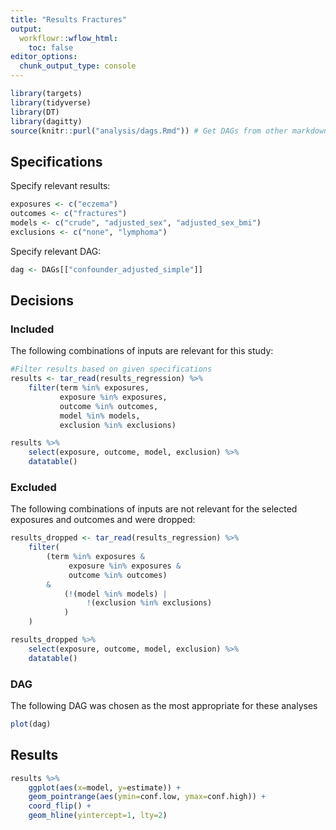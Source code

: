```yaml
---
title: "Results Fractures"
output:
  workflowr::wflow_html:
    toc: false
editor_options:
  chunk_output_type: console
---
```


```r
library(targets)
library(tidyverse)
library(DT)
library(dagitty)
source(knitr::purl("analysis/dags.Rmd")) # Get DAGs from other markdown document
```

## Specifications

Specify relevant results:

```r
exposures <- c("eczema")
outcomes <- c("fractures")
models <- c("crude", "adjusted_sex", "adjusted_sex_bmi")
exclusions <- c("none", "lymphoma")
```

Specify relevant DAG:
```r
dag <- DAGs[["confounder_adjusted_simple"]]
```


## Decisions

### Included

The following combinations of inputs are relevant for this study:

```r
#Filter results based on given specifications
results <- tar_read(results_regression) %>% 
    filter(term %in% exposures,
           exposure %in% exposures,
           outcome %in% outcomes,
           model %in% models,
           exclusion %in% exclusions)

results %>% 
    select(exposure, outcome, model, exclusion) %>% 
    datatable()
```

### Excluded

The following combinations of inputs are not relevant for the selected exposures and outcomes and were dropped:

```r
results_dropped <- tar_read(results_regression) %>% 
    filter(
        (term %in% exposures &
             exposure %in% exposures &
             outcome %in% outcomes)
        &
            (!(model %in% models) |
                 !(exclusion %in% exclusions)
            )
    )

results_dropped %>% 
    select(exposure, outcome, model, exclusion) %>% 
    datatable()

```

### DAG

The following DAG was chosen as the most appropriate for these analyses
```r
plot(dag)
```


## Results

```r
results %>% 
    ggplot(aes(x=model, y=estimate)) +
    geom_pointrange(aes(ymin=conf.low, ymax=conf.high)) +
    coord_flip() +
    geom_hline(yintercept=1, lty=2)

```
